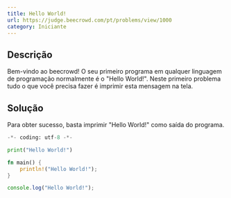 ```yaml
---
title: Hello World!
url: https://judge.beecrowd.com/pt/problems/view/1000
category: Iniciante
---
```


## Descrição

Bem-vindo ao beecrowd!
O seu primeiro programa em qualquer linguagem de programação normalmente é o "Hello World!". Neste primeiro problema tudo o que você precisa fazer é imprimir esta mensagem na tela.

## Solução

Para obter sucesso, basta imprimir "Hello World!" como saída do programa.

```py title="main.py"
-*- coding: utf-8 -*-

print("Hello World!")
```

```rs title="main.rs"
fn main() {
    println!("Hello World!");
}
```

```ts title="main.ts"
console.log("Hello World!");
```
